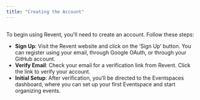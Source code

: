 ```yaml
---
title: "Creating the Account"
---
```

##
To begin using Revent, you'll need to create an account. Follow these steps:
- **Sign Up**: Visit the Revent website and click on the ‘Sign Up’ button. You can register using your email, through Google OAuth, or through your GitHub account.
- **Verify Email**: Check your email for a verification link from Revent. Click the link to verify your account.
- **Initial Setup**: After verification, you’ll be directed to the Eventspaces dashboard, where you can set up your first Eventspace and start organizing events.

<Frame>
    <img height="0" src="/guides/images/sign-up2.png" />
</Frame>